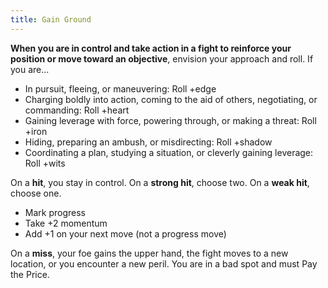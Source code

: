 ```yaml
---
title: Gain Ground
---
```


**When you are in control and take action in a fight to reinforce your position or move toward an objective**, envision your approach and roll. If you are...

- In pursuit, fleeing, or maneuvering: Roll +edge
- Charging boldly into action, coming to the aid of others, negotiating, or commanding: Roll +heart
- Gaining leverage with force, powering through, or making a threat: Roll +iron
- Hiding, preparing an ambush, or misdirecting: Roll +shadow
- Coordinating a plan, studying a situation, or cleverly gaining leverage: Roll +wits

On a **hit**, you stay in control. On a **strong hit**, choose two. On a **weak hit**, choose one.

- Mark progress
- Take +2 momentum
- Add +1 on your next move (not a progress move)

On a **miss**, your foe gains the upper hand, the fight moves to a new location, or you encounter a new peril. You are in a bad spot and must <RouterLink to='/moves/fate/pay_the_price'>Pay the Price</RouterLink>.
